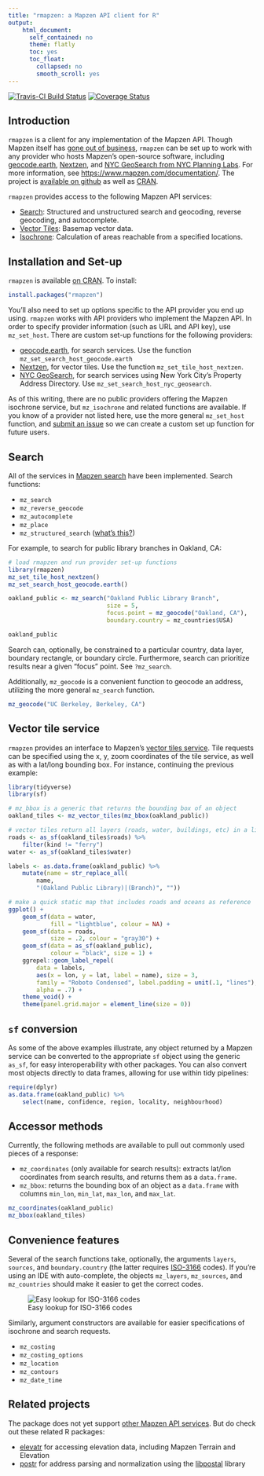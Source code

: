 ```yaml
---
title: "rmapzen: a Mapzen API client for R"
output: 
    html_document:
      self_contained: no
      theme: flatly
      toc: yes
      toc_float:
        collapsed: no
        smooth_scroll: yes
---
```

[![Travis-CI Build Status](https://travis-ci.org/tarakc02/rmapzen.svg?branch=master)](https://travis-ci.org/tarakc02/rmapzen)
[![Coverage Status](https://img.shields.io/codecov/c/github/tarakc02/rmapzen/master.svg)](https://codecov.io/github/tarakc02/rmapzen?branch=master)

## Introduction

`rmapzen` is a client for any implementation of the Mapzen API. Though Mapzen itself has [gone out of business](https://www.mapzen.com/blog/shutdown/), `rmapzen` can be set up to work with any provider who hosts Mapzen's open-source software, including [geocode.earth](https://geocode.earth/), [Nextzen](https://www.nextzen.org/), and [NYC GeoSearch from NYC Planning Labs](https://geosearch.planninglabs.nyc/). For more information, see [https://www.mapzen.com/documentation/](https://www.mapzen.com/documentation/). The project is [available on github](https://github.com/tarakc02/rmapzen) as well as [CRAN](https://cran.r-project.org/package=rmapzen). 

`rmapzen` provides access to the following Mapzen API services:

- [Search](https://github.com/pelias/documentation): Structured and unstructured search and geocoding, reverse geocoding, and autocomplete. 
- [Vector Tiles](https://tilezen.readthedocs.io/en/latest/): Basemap vector data.
- [Isochrone](https://valhalla.readthedocs.io/en/latest/): Calculation of areas reachable from a specified locations.

## Installation and Set-up

`rmapzen` is available [on CRAN](https://cran.r-project.org/package=rmapzen). To install:

```r
install.packages("rmapzen")
```

You'll also need to set up options specific to the API provider you end up using. `rmapzen` works with API providers who implement the Mapzen API. In order to specify provider information (such as URL and API key), use `mz_set_host`. There are custom set-up functions for the following providers: 

- [geocode.earth](https://geocode.earth/), for search services. Use the function `mz_set_search_host_geocode.earth`
- [Nextzen](https://www.nextzen.org/), for vector tiles. Use the function `mz_set_tile_host_nextzen`. 
- [NYC GeoSearch](https://geosearch.planninglabs.nyc/), for search services using New York City's Property Address Directory. Use `mz_set_search_host_nyc_geosearch`.

As of this writing, there are no public providers offering the Mapzen isochrone service, but `mz_isochrone` and related functions are available. If you know of a provider not listed here, use the more general `mz_set_host` function, and [submit an issue](https://github.com/tarakc02/rmapzen/issues) so we can create a custom set up function for future users.

## Search

All of the services in [Mapzen search](https://github.com/pelias/documentation) have been implemented. Search functions:

* `mz_search`
* `mz_reverse_geocode`
* `mz_autocomplete`
* `mz_place`
* `mz_structured_search` ([what's this?](https://github.com/pelias/documentation/blob/master/structured-geocoding.md))

For example, to search for public library branches in Oakland, CA:

```r
# load rmapzen and run provider set-up functions
library(rmapzen)
mz_set_tile_host_nextzen()
mz_set_search_host_geocode.earth()
```

```r
oakland_public <- mz_search("Oakland Public Library Branch", 
                            size = 5,
                            focus.point = mz_geocode("Oakland, CA"),
                            boundary.country = mz_countries$USA)
```
```r
oakland_public
```

Search can, optionally, be constrained to a particular country, data layer, boundary rectangle, or boundary circle. Furthermore, search can prioritize results near a given "focus" point. See `?mz_search`.

Additionally, `mz_geocode` is a convenient function to geocode an address, utilizing the more general `mz_search` function.

```r
mz_geocode("UC Berkeley, Berkeley, CA")
```

## Vector tile service

`rmapzen` provides an interface to Mapzen's [vector tiles service](https://tilezen.readthedocs.io/en/latest/). Tile requests can be specified using the x, y, zoom coordinates of the tile service, as well as with a lat/long bounding box. For instance, continuing the previous example:

```r
library(tidyverse)
library(sf)

# mz_bbox is a generic that returns the bounding box of an object
oakland_tiles <- mz_vector_tiles(mz_bbox(oakland_public))

# vector tiles return all layers (roads, water, buildings, etc) in a list
roads <- as_sf(oakland_tiles$roads) %>% 
    filter(kind != "ferry")
water <- as_sf(oakland_tiles$water)

labels <- as.data.frame(oakland_public) %>% 
    mutate(name = str_replace_all(
        name, 
        "(Oakland Public Library)|(Branch)", ""))

# make a quick static map that includes roads and oceans as reference
ggplot() +
    geom_sf(data = water, 
            fill = "lightblue", colour = NA) + 
    geom_sf(data = roads, 
            size = .2, colour = "gray30") + 
    geom_sf(data = as_sf(oakland_public), 
            colour = "black", size = 1) + 
    ggrepel::geom_label_repel(
        data = labels,
        aes(x = lon, y = lat, label = name), size = 3,
        family = "Roboto Condensed", label.padding = unit(.1, "lines"),
        alpha = .7) +
    theme_void() + 
    theme(panel.grid.major = element_line(size = 0))
```

## `sf` conversion

As some of the above examples illustrate, any object returned by a Mapzen service can be converted to the appropriate  `sf` object using the generic `as_sf`, for easy interoperability with other packages. You can also convert most objects directly to data frames, allowing for use within tidy pipelines:

```r
require(dplyr)
as.data.frame(oakland_public) %>%
    select(name, confidence, region, locality, neighbourhood)
```

## Accessor methods

Currently, the following methods are available to pull out commonly used 
pieces of a response:

* `mz_coordinates` (only available for search results): extracts lat/lon coordinates from search results, and returns them as a `data.frame`.
* `mz_bbox`: returns the bounding box of an object as a `data.frame` with columns `min_lon`, `min_lat`, `max_lon`, and `max_lat`.

```r
mz_coordinates(oakland_public)
mz_bbox(oakland_tiles)
```

## Convenience features

Several of the search functions take, optionally, the arguments `layers`, `sources`, and `boundary.country` (the latter requires [ISO-3166](https://en.wikipedia.org/wiki/ISO_3166) codes). If you're using an IDE with auto-complete, the objects `mz_layers`, `mz_sources`, and `mz_countries` should make it easier to get the correct codes.

![Easy lookup for ISO-3166 codes](fig/mz-countries.png)

Similarly, argument constructors are available for easier specifications of isochrone and search requests.

* `mz_costing` 
* `mz_costing_options` 
* `mz_location`
* `mz_contours`
* `mz_date_time`

## Related projects

The package does not yet support [other Mapzen API services](https://www.mapzen.com/documentation/). But do check out these related R packages:

* [elevatr](https://github.com/jhollist/elevatr) for accessing elevation data, including Mapzen Terrain and Elevation
* [postr](https://github.com/Ironholds/poster) for address parsing and normalization using the [libpostal](https://github.com/openvenues/libpostal) library
